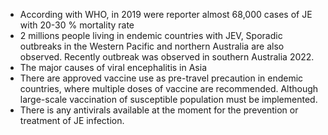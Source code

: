 - According with WHO, in 2019 were reporter almost 68,000 cases of JE with 20-30 % mortality rate
- 2 millions people living in endemic countries with JEV, Sporadic outbreaks in the Western Pacific and northern Australia are also observed. Recently outbreak was observed in southern Australia 2022. 
- The major causes of viral encephalitis in Asia 
- There are  approved vaccine use as pre-travel precaution in endemic countries, where multiple doses of vaccine are recommended. Although large-scale vaccination of susceptible population must be implemented. 
- There is any antivirals available at the moment for the prevention or treatment of JE infection. 
